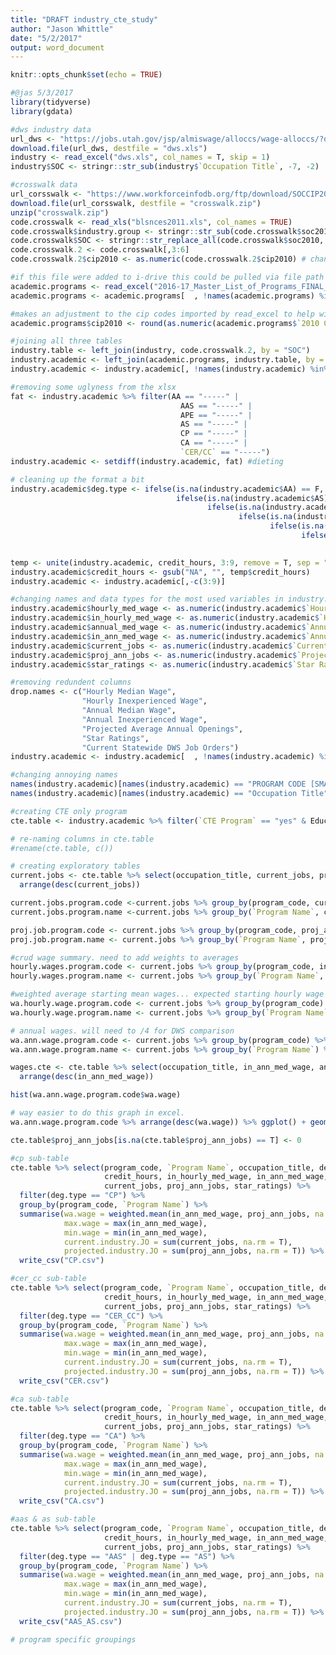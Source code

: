 ```yaml
---
title: "DRAFT industry_cte_study"
author: "Jason Whittle"
date: "5/2/2017"
output: word_document
---
```


```r
knitr::opts_chunk$set(echo = TRUE)
```

```r
#@jas 5/3/2017
library(tidyverse)
library(gdata)

#dws industry data
url_dws <- "https://jobs.utah.gov/jsp/almiswage/alloccs/wage-alloccs/?d-4029536-e=2&6578706f7274=1"
download.file(url_dws, destfile = "dws.xls")
industry <- read_excel("dws.xls", col_names = T, skip = 1)
industry$SOC <- stringr::str_sub(industry$`Occupation Title`, -7, -2)

#crosswalk data
url_corsswalk <- "https://www.workforceinfodb.org/ftp/download/SOCCIP2010/blsnces2011.zip"
download.file(url_corsswalk, destfile = "crosswalk.zip")
unzip("crosswalk.zip")
code.crosswalk <- read_xls("blsnces2011.xls", col_names = TRUE)
code.crosswalk$industry.group <- stringr::str_sub(code.crosswalk$soc2010, 1, 2)
code.crosswalk$SOC <- stringr::str_replace_all(code.crosswalk$soc2010, "-", "")
code.crosswalk.2 <- code.crosswalk[,3:6]
code.crosswalk.2$cip2010 <- as.numeric(code.crosswalk.2$cip2010) # changed to enable joining later

#if this file were added to i-drive this could be pulled via file path
academic.programs <- read_excel("2016-17_Master_List_of_Programs_FINAL_edits_2016-07-15.xlsx")
academic.programs <- academic.programs[  , !names(academic.programs) %in% c( "DW", "LISTED CIP CODE IN BANNER", 'X__1', "X__2", "X__3", "X__4", "X__5")]# should remove blank columns (5, can change this due to R naming conventions), and useless columns.

#makes an adjustment to the cip codes imported by read_excel to help with joining
academic.programs$cip2010 <- round(as.numeric(academic.programs$`2010 CIP Code [STVCIPC]`), 6)

#joining all three tables
industry.table <- left_join(industry, code.crosswalk.2, by = "SOC")
industry.academic <- left_join(academic.programs, industry.table, by = "cip2010")
industry.academic <- industry.academic[, !names(industry.academic) %in% c("2010 CIP Code [STVCIPC]")]

#removing some uglyness from the xlsx 
fat <- industry.academic %>% filter(AA == "-----" | 
                                      AAS == "-----" | 
                                      APE == "-----" | 
                                      AS == "-----" | 
                                      CP == "-----" | 
                                      CA == "-----" | 
                                      `CER/CC` == "-----")
industry.academic <- setdiff(industry.academic, fat) #dieting

# cleaning up the format a bit
industry.academic$deg.type <- ifelse(is.na(industry.academic$AA) == F, "AA", 
                                     ifelse(is.na(industry.academic$AS) == F, "AS", 
                                            ifelse(is.na(industry.academic$APE) == F, "APE", 
                                                   ifelse(is.na(industry.academic$AAS) == F, "AAS", 
                                                          ifelse(is.na(industry.academic$`CER/CC`) == F, "CER_CC", 
                                                                 ifelse(is.na(industry.academic$CP) == F, "CP", 
                                                                        ifelse(is.na(industry.academic$CA) == F, "CA", NA)))))))

temp <- unite(industry.academic, credit_hours, 3:9, remove = T, sep = "") 
industry.academic$credit_hours <- gsub("NA", "", temp$credit_hours) 
industry.academic <- industry.academic[,-c(3:9)]

#changing names and data types for the most used variables in industry.academic
industry.academic$hourly_med_wage <- as.numeric(industry.academic$`Hourly Median Wage`)
industry.academic$in_hourly_med_wage <- as.numeric(industry.academic$`Hourly Inexperienced Wage`)
industry.academic$annual_med_wage <- as.numeric(industry.academic$`Annual Median Wage`)
industry.academic$in_ann_med_wage <- as.numeric(industry.academic$`Annual Inexperienced Wage`)
industry.academic$current_jobs <- as.numeric(industry.academic$`Current Statewide DWS Job Orders`)
industry.academic$proj_ann_jobs <- as.numeric(industry.academic$`Projected Average Annual Openings`)
industry.academic$star_ratings <- as.numeric(industry.academic$`Star Ratings`)

#removing redundent columns 
drop.names <- c("Hourly Median Wage", 
                "Hourly Inexperienced Wage",
                "Annual Median Wage", 
                "Annual Inexperienced Wage", 
                "Projected Average Annual Openings", 
                "Star Ratings", 
                "Current Statewide DWS Job Orders")
industry.academic <- industry.academic[  , !names(industry.academic) %in% drop.names]

#changing annoying names
names(industry.academic)[names(industry.academic) == "PROGRAM CODE [SMAPRLE]"] <- "program_code"
names(industry.academic)[names(industry.academic) == "Occupation Title"] <- "occupation_title"

#creating CTE only program
cte.table <- industry.academic %>% filter(`CTE Program` == "yes" & Education != "Master's degree" & Education != "Doctoral or professional degree" & Education != "Bachelor's degree")

# re-naming columns in cte.table
#rename(cte.table, c())
```

```r
# creating exploratory tables
current.jobs <- cte.table %>% select(occupation_title, current_jobs, proj_ann_jobs, in_hourly_med_wage, in_ann_med_wage, program_code, `Program Name` ) %>%
  arrange(desc(current_jobs)) 

current.jobs.program.code <-current.jobs %>% group_by(program_code, current_jobs) %>% aggregate(current_jobs ~ program_code, ., sum)
current.jobs.program.name <-current.jobs %>% group_by(`Program Name`, current_jobs) %>% aggregate(current_jobs ~ `Program Name`, ., sum)

proj.job.program.code <- current.jobs %>% group_by(program_code, proj_ann_jobs) %>% aggregate(proj_ann_jobs ~ program_code, ., sum)
proj.job.program.name <- current.jobs %>% group_by(`Program Name`, proj_ann_jobs) %>% aggregate(proj_ann_jobs ~ `Program Name`, ., sum)

#crud wage summary. need to add weights to averages
hourly.wages.program.code <- current.jobs %>% group_by(program_code, in_hourly_med_wage) %>% aggregate(in_hourly_med_wage ~ program_code, ., mean)
hourly.wages.program.name <- current.jobs %>% group_by(`Program Name`, in_hourly_med_wage) %>% aggregate(in_hourly_med_wage ~ `Program Name`, ., mean)

#weighted average starting mean wages... expected starting hourly wage per program
wa.hourly.wage.program.code <- current.jobs %>% group_by(program_code) %>% summarise(wa.wage = weighted.mean(in_hourly_med_wage, proj_ann_jobs))
wa.hourly.wage.program.name <- current.jobs %>% group_by(`Program Name`) %>% summarise(wa.wage = weighted.mean(in_hourly_med_wage, proj_ann_jobs))

# annual wages. will need to /4 for DWS comparison
wa.ann.wage.program.code <- current.jobs %>% group_by(program_code) %>% summarise(wa.wage = weighted.mean(in_ann_med_wage, proj_ann_jobs))
wa.ann.wage.program.name <- current.jobs %>% group_by(`Program Name`) %>% summarise(wa.wage = weighted.mean(in_ann_med_wage, proj_ann_jobs))

wages.cte <- cte.table %>% select(occupation_title, in_ann_med_wage, annual_med_wage, program_code, `Program Name`) %>%
  arrange(desc(in_ann_med_wage))

hist(wa.ann.wage.program.code$wa.wage)

# way easier to do this graph in excel.
wa.ann.wage.program.code %>% arrange(desc(wa.wage)) %>% ggplot() + geom_bar(aes(wa.wage), position = "stack") + theme_minimal()
```

```r
cte.table$proj_ann_jobs[is.na(cte.table$proj_ann_jobs) == T] <- 0

#cp sub-table
cte.table %>% select(program_code, `Program Name`, occupation_title, deg.type, 
                     credit_hours, in_hourly_med_wage, in_ann_med_wage, 
                     current_jobs, proj_ann_jobs, star_ratings) %>%
  filter(deg.type == "CP") %>%
  group_by(program_code, `Program Name`) %>%
  summarise(wa.wage = weighted.mean(in_ann_med_wage, proj_ann_jobs, na.rm = T), 
            max.wage = max(in_ann_med_wage), 
            min.wage = min(in_ann_med_wage), 
            current.industry.JO = sum(current_jobs, na.rm = T),
            projected.industry.JO = sum(proj_ann_jobs, na.rm = T)) %>% 
  write_csv("CP.csv")

#cer_cc sub-table
cte.table %>% select(program_code, `Program Name`, occupation_title, deg.type, 
                     credit_hours, in_hourly_med_wage, in_ann_med_wage, 
                     current_jobs, proj_ann_jobs, star_ratings) %>%
  filter(deg.type == "CER_CC") %>% 
  group_by(program_code, `Program Name`) %>%
  summarise(wa.wage = weighted.mean(in_ann_med_wage, proj_ann_jobs, na.rm = T), 
            max.wage = max(in_ann_med_wage), 
            min.wage = min(in_ann_med_wage), 
            current.industry.JO = sum(current_jobs, na.rm = T),
            projected.industry.JO = sum(proj_ann_jobs, na.rm = T)) %>%
  write_csv("CER.csv")

#ca sub-table
cte.table %>% select(program_code, `Program Name`, occupation_title, deg.type, 
                     credit_hours, in_hourly_med_wage, in_ann_med_wage, 
                     current_jobs, proj_ann_jobs, star_ratings) %>%
  filter(deg.type == "CA") %>% 
  group_by(program_code, `Program Name`) %>%
  summarise(wa.wage = weighted.mean(in_ann_med_wage, proj_ann_jobs, na.rm = T), 
            max.wage = max(in_ann_med_wage), 
            min.wage = min(in_ann_med_wage), 
            current.industry.JO = sum(current_jobs, na.rm = T),
            projected.industry.JO = sum(proj_ann_jobs, na.rm = T)) %>%
  write_csv("CA.csv")

#aas & as sub-table
cte.table %>% select(program_code, `Program Name`, occupation_title, deg.type, 
                     credit_hours, in_hourly_med_wage, in_ann_med_wage, 
                     current_jobs, proj_ann_jobs, star_ratings) %>%
  filter(deg.type == "AAS" | deg.type == "AS") %>% 
  group_by(program_code, `Program Name`) %>%
  summarise(wa.wage = weighted.mean(in_ann_med_wage, proj_ann_jobs, na.rm = T), 
            max.wage = max(in_ann_med_wage), 
            min.wage = min(in_ann_med_wage), 
            current.industry.JO = sum(current_jobs, na.rm = T),
            projected.industry.JO = sum(proj_ann_jobs, na.rm = T)) %>%
  write_csv("AAS_AS.csv")
```

```r
# program specific groupings


```
